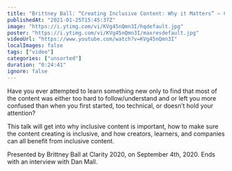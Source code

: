 ```yaml
---
title: "Brittney Ball: “Creating Inclusive Content: Why it Matters” — Clarity 2020"
publishedAt: "2021-01-25T15:45:37Z"
image: "https://i.ytimg.com/vi/KVg45nQmn3I/hqdefault.jpg"
poster: "https://i.ytimg.com/vi/KVg45nQmn3I/maxresdefault.jpg"
videoUrl: "https://www.youtube.com/watch?v=KVg45nQmn3I"
localImages: false
tags: ["video"]
categories: ["unsorted"]
duration: "0:24:41"
ignore: false
---
```

Have you ever attempted to learn something new only to find that most of the content was either too hard to follow/understand and or left you more confused than when you first started, too technical, or doesn’t hold your attention? 

This talk will get into why inclusive content is important, how to make sure the content creating is inclusive, and how creators, learners, and companies can all benefit from inclusive content.

Presented by Brittney Ball at Clarity 2020, on September 4th, 2020. Ends with an interview with Dan Mall.
